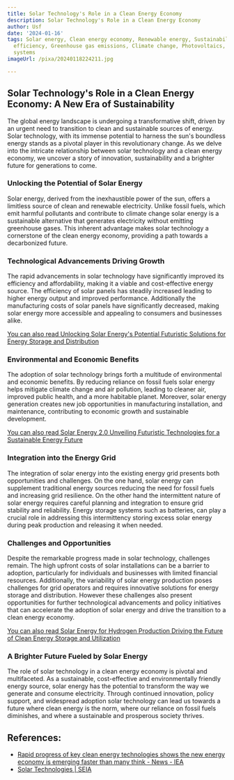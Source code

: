 ```yaml
---
title: Solar Technology's Role in a Clean Energy Economy
description: Solar Technology's Role in a Clean Energy Economy
author: Usf
date: '2024-01-16'
tags: Solar energy, Clean energy economy, Renewable energy, Sustainability, Energy
  efficiency, Greenhouse gas emissions, Climate change, Photovoltaics, Solar power
  systems
imageUrl: /pixa/20240118224211.jpg

---
```

## Solar Technology's Role in  a Clean Energy Economy: A  New Era of Sustainability

The global energy landscape is undergoing a transformative shift, driven by an urgent need  to transition to clean and  sustainable sources of energy. Solar technology,  with its immense potential  to harness the  sun's boundless energy stands as a pivotal player in this  revolutionary change. As we delve into the intricate relationship between solar technology and a clean energy economy, we uncover a story of innovation, sustainability and a brighter future for generations to  come.

### Unlocking the Potential of Solar Energy

Solar energy, derived from the inexhaustible power of the sun, offers a limitless  source of clean and renewable electricity. Unlike fossil fuels, which emit harmful pollutants and contribute to climate change solar energy is a sustainable alternative  that generates electricity without emitting greenhouse gases. This inherent advantage makes  solar technology a cornerstone of the clean energy economy, providing a path towards a decarbonized future.

### Technological Advancements  Driving Growth

The rapid advancements in solar technology have significantly improved its efficiency and affordability, making  it a viable and cost-effective energy  source. The efficiency  of solar panels has steadily increased leading to higher energy output and  improved performance. Additionally the manufacturing costs of solar panels have significantly decreased, making solar  energy more accessible  and appealing to consumers and businesses alike.

[You  can  also read Unlocking Solar Energy's Potential Futuristic Solutions for Energy Storage and Distribution](Unlocking%20Solar%20Energy%27s%20Potential%20Futuristic%20Solutions%20for%20Energy%20Storage%20and%20Distribution)


### Environmental and Economic Benefits

The adoption  of solar technology brings forth a multitude of environmental  and economic benefits. By reducing reliance on fossil fuels solar energy helps mitigate climate change and air pollution,  leading  to cleaner air, improved public health, and a more habitable planet. Moreover, solar energy generation creates new job opportunities in manufacturing  installation,  and maintenance, contributing to economic growth  and sustainable development.

[You can also read Solar Energy 2.0 Unveiling Futuristic Technologies  for a Sustainable Energy Future](Solar%20Energy%202.0%20Unveiling%20Futuristic%20Technologies%20for%20a%20Sustainable%20Energy%20Future)


### Integration into the Energy Grid

The integration of solar energy into the existing energy grid presents both opportunities and challenges. On the  one hand, solar energy can supplement traditional energy sources reducing the need  for fossil fuels and increasing grid resilience. On the other hand the intermittent nature of solar energy requires careful planning and integration to ensure grid stability and reliability. Energy storage  systems such as batteries,  can play  a crucial role in addressing  this intermittency storing excess solar energy during peak production and releasing it  when needed.

### Challenges and Opportunities

Despite  the remarkable  progress made in solar technology, challenges remain. The  high upfront costs of solar installations can be a barrier to adoption, particularly  for individuals and businesses with limited financial resources. Additionally, the variability of solar energy production poses challenges for  grid operators and requires innovative solutions for energy  storage and distribution. However these challenges also present opportunities for further  technological advancements and policy initiatives  that can accelerate the adoption of solar  energy and drive the transition to a  clean  energy economy.

[You can also read Solar Energy for Hydrogen Production Driving the Future of  Clean Energy Storage and Utilization](Solar%20Energy%20for%20Hydrogen%20Production%20Driving%20the%20Future%20of%20Clean%20Energy%20Storage%20and%20Utilization)


### A  Brighter  Future Fueled by Solar  Energy

The role of solar technology in a clean energy  economy is pivotal and multifaceted. As a sustainable, cost-effective and environmentally friendly energy source, solar  energy has the potential to transform the way we generate and consume electricity. Through continued innovation, policy support, and widespread adoption solar technology can lead us towards a future where clean energy is the norm, where our reliance on  fossil fuels diminishes, and where  a  sustainable and  prosperous society thrives.

## References:
- [Rapid progress of key clean energy technologies shows the new energy economy is emerging faster than many think - News - IEA](https://www.iea.org/news/rapid-progress-of-key-clean-energy-technologies-shows-the-new-energy-economy-is-emerging-faster-than-many-think)
- [Solar Technologies | SEIA](https://www.seia.org/initiatives/solar-technologies)
